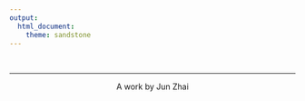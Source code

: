 ```yaml
---
output: 
  html_document:
    theme: sandstone
---
```


&nbsp;
<hr />
<p style="text-align: center;">A work by Jun Zhai</a></p>

